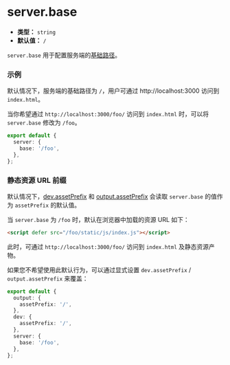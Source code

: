 # server.base

- **类型：** `string`
- **默认值：** `/`

`server.base` 用于配置服务端的[基础路径](/guide/basic/server#服务端基础路径)。

### 示例

默认情况下，服务端的基础路径为 `/`，用户可通过 http://localhost:3000 访问到 `index.html`。

当你希望通过 `http://localhost:3000/foo/` 访问到 `index.html` 时，可以将 `server.base` 修改为 `/foo`。

```ts
export default {
  server: {
    base: '/foo',
  },
};
```

### 静态资源 URL 前缀

默认情况下，[dev.assetPrefix](/config/dev/asset-prefix) 和 [output.assetPrefix](/config/output/asset-prefix) 会读取 `server.base` 的值作为 `assetPrefix` 的默认值。

当 `server.base` 为 `/foo` 时，默认在浏览器中加载的资源 URL 如下：

```html
<script defer src="/foo/static/js/index.js"></script>
```

此时，可通过 `http://localhost:3000/foo/` 访问到 `index.html` 及静态资源产物。

如果您不希望使用此默认行为，可以通过显式设置 `dev.assetPrefix` / `output.assetPrefix` 来覆盖：

```ts
export default {
  output: {
    assetPrefix: '/',
  },
  dev: {
    assetPrefix: '/',
  },
  server: {
    base: '/foo',
  },
};
```
